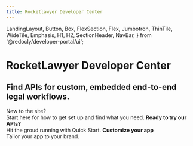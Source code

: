 ```yaml
---
title: Rocketlawyer Developer Center
---
```


  LandingLayout,
  Button,
  Box,
  FlexSection,
  Flex,
  Jumbotron,
  ThinTile,
  WideTile,
  Emphasis,
  H1,
  H2,
  SectionHeader,
  NavBar,
} from '@redocly/developer-portal/ui';



<Jumbotron py="1px">
  <NavBar location={props.location} standalone={false} />
  <H1>RocketLawyer Developer Center</H1>
  <H2>Find APIs for custom, embedded end-to-end legal workflows.</H2>
</Jumbotron>
<Box my={40}>
  <FlexSection justifyContent="space-around" flexWrap="wrap">
    <ThinTile to="developer-portal/welcome-guide.md" icon={bookManagementIcon} header="Welcome Guide">
       <Emphasis>New to the site?</Emphasis><br/>
       Start here for how to get set up and find what you need.
    </ThinTile>
    <ThinTile to="developer-portal/quick-starts.mdx" icon={launchFastIcon} header="Quick Starts">
       <b>Ready to try our APIs?</b><br/>
       Hit the groud running with Quick Start.
    </ThinTile>
    <ThinTile to="developer-portal/customize-ux-products.md" icon={paintIcon} header="UI Customizations">
       <b>Customize your app</b><br/>
       Tailor your app to your brand.
     </ThinTile>
  </FlexSection>
</Box>



